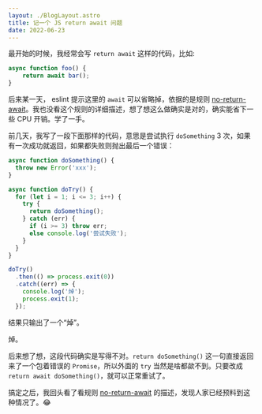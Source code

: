 ```yaml
---
layout: ./BlogLayout.astro
title: 记一个 JS return await 问题
date: 2022-06-23
---
```



最开始的时候，我经常会写 `return await` 这样的代码，比如:

```js
async function foo() {
    return await bar();
}
```

后来某一天， eslint 提示这里的 `await` 可以省略掉，依据的是规则 [no-return-await](https://eslint.org/docs/rules/no-return-await)。我也没看这个规则的详细描述，想了想这么做确实是对的，确实能省下一些 CPU 开销。学了一手。

前几天，我写了一段下面那样的代码，意思是尝试执行 `doSomething` 3 次，如果有一次成功就返回，如果都失败则抛出最后一个错误：

```js
async function doSomething() {
  throw new Error('xxx');
}

async function doTry() {
  for (let i = 1; i <= 3; i++) {
    try {
      return doSomething();
    } catch (err) {
      if (i >= 3) throw err;
      else console.log('尝试失败');
    }
  }
}

doTry()
  .then(() => process.exit(0))
  .catch((err) => {
    console.log('焯');
    process.exit(1);
  });
```

结果只输出了一个“焯”。

焯。

后来想了想，这段代码确实是写得不对。`return doSomething()` 这一句直接返回来了一个包着错误的 `Promise`，所以外面的 `try` 当然是啥都歘不到。只要改成 `return await doSomething()`，就可以正常重试了。

搞定之后，我回头看了看规则 [no-return-await](https://eslint.org/docs/rules/no-return-await) 的描述，发现人家已经预料到这种情况了。😂

